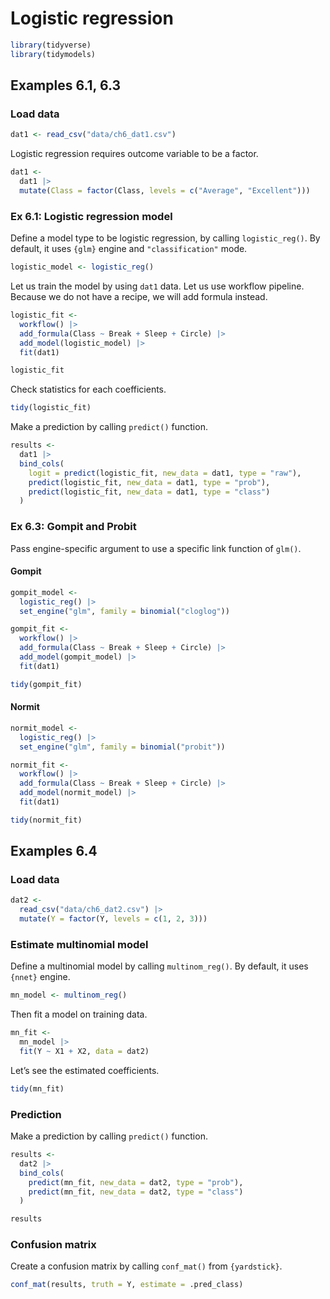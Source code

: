 # Logistic regression

```r
library(tidyverse)
library(tidymodels)
```

## Examples 6.1, 6.3

### Load data

```r
dat1 <- read_csv("data/ch6_dat1.csv")
```

Logistic regression requires outcome variable to be a factor.

```r
dat1 <-
  dat1 |> 
  mutate(Class = factor(Class, levels = c("Average", "Excellent")))
```


### Ex 6.1: Logistic regression model

Define a model type to be logistic regression, by calling `logistic_reg()`. By default, it uses `{glm}` engine and `"classification"` mode.

```r
logistic_model <- logistic_reg()
```

Let us train the model by using `dat1` data. Let us use workflow pipeline. Because we do not have a recipe, we will add formula instead.

```r
logistic_fit <- 
  workflow() |> 
  add_formula(Class ~ Break + Sleep + Circle) |> 
  add_model(logistic_model) |> 
  fit(dat1)

logistic_fit
```

Check statistics for each coefficients.

```r
tidy(logistic_fit)
```

Make a prediction by calling `predict()` function.

```r
results <- 
  dat1 |> 
  bind_cols(
    logit = predict(logistic_fit, new_data = dat1, type = "raw"),
    predict(logistic_fit, new_data = dat1, type = "prob"),
    predict(logistic_fit, new_data = dat1, type = "class")
  )
```


### Ex 6.3: Gompit and Probit

Pass engine-specific argument to use a specific link function of `glm()`.

#### Gompit

```r
gompit_model <- 
  logistic_reg() |> 
  set_engine("glm", family = binomial("cloglog"))

gompit_fit <- 
  workflow() |> 
  add_formula(Class ~ Break + Sleep + Circle) |> 
  add_model(gompit_model) |> 
  fit(dat1)

tidy(gompit_fit)
```

#### Normit

```r
normit_model <- 
  logistic_reg() |> 
  set_engine("glm", family = binomial("probit"))

normit_fit <- 
  workflow() |> 
  add_formula(Class ~ Break + Sleep + Circle) |> 
  add_model(normit_model) |> 
  fit(dat1)

tidy(normit_fit)
```



## Examples 6.4

### Load data

```r
dat2 <- 
  read_csv("data/ch6_dat2.csv") |> 
  mutate(Y = factor(Y, levels = c(1, 2, 3)))
```


### Estimate multinomial model

Define a multinomial model by calling `multinom_reg()`. By default, it uses `{nnet}` engine.

```r
mn_model <- multinom_reg()
```


Then fit a model on training data.

```r
mn_fit <- 
  mn_model |> 
  fit(Y ~ X1 + X2, data = dat2)
```


Let's see the estimated coefficients.

```r
tidy(mn_fit)
```


### Prediction

Make a prediction by calling `predict()` function.

```r
results <- 
  dat2 |> 
  bind_cols(
    predict(mn_fit, new_data = dat2, type = "prob"),
    predict(mn_fit, new_data = dat2, type = "class")
  )

results
```

### Confusion matrix

Create a confusion matrix by calling `conf_mat()` from `{yardstick}`.

```r
conf_mat(results, truth = Y, estimate = .pred_class)
```

